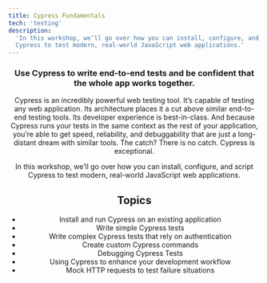 ```yaml
---
title: Cypress Fundamentals
tech: 'testing'
description:
  'In this workshop, we’ll go over how you can install, configure, and script
  Cypress to test modern, real-world JavaScript web applications.'
---
```



<Header
  title="Cypress Fundamentals"
  date="TBA"
  buttonText="Get on the wait list"
/>

### Use Cypress to write end-to-end tests and be confident that the whole app works together.

Cypress is an incredibly powerful web testing tool. It’s capable of testing any
web application. Its architecture places it a cut above similar end-to-end
testing tools. Its developer experience is best-in-class. And because Cypress
runs your tests in the same context as the rest of your application, you’re able
to get speed, reliability, and debuggability that are just a long-distant dream
with similar tools. The catch? There is no catch. Cypress is exceptional.

In this workshop, we’ll go over how you can install, configure, and script
Cypress to test modern, real-world JavaScript web applications.

## Topics

- Install and run Cypress on an existing application
- Write simple Cypress tests
- Write complex Cypress tests that rely on authentication
- Create custom Cypress commands
- Debugging Cypress Tests
- Using Cypress to enhance your development workflow
- Mock HTTP requests to test failure situations

